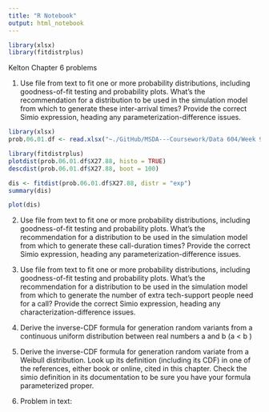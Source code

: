 ```yaml
---
title: "R Notebook"
output: html_notebook
---
```


```r
library(xlsx)
library(fitdistrplus)
```

Kelton Chapter 6 problems

1. Use file from text to fit one or more probability distributions, including goodness-of-fit testing and probability plots. What's the recommendation for a distribution to be used in the simulation model from which to generate these inter-arrival times? Provide the correct Simio expression, heading any parameterization-difference issues.


```r
library(xlsx)
prob.06.01.df <- read.xlsx("~./GitHub/MSDA---Coursework/Data 604/Week 9 - HW/Problem_Dataset_06_01.xls", sheetIndex = 1)
```

```r
library(fitdistrplus)
plotdist(prob.06.01.df$X27.88, histo = TRUE)
descdist(prob.06.01.df$X27.88, boot = 100)
```


```r
dis <- fitdist(prob.06.01.df$X27.88, distr = "exp")
summary(dis)
```


```r
plot(dis)
```

2. Use file from text to fit one or more probability distributions, including goodness-of-fit testing and probability plots. What's the recommendation for a distribution to be used in the simulation model from which to generate these call-duration times? Provide the correct Simio expression, heading any parameterization-difference issues.




3. Use file from text to fit one or more probability distributions, including goodness-of-fit testing and probability plots. What's the recommendation for a distribution to be used in the simulation model from which to generate the number of extra tech-support people need for a call? Provide the correct Simio expression, heading any characterization-difference issues.



4. Derive the inverse-CDF formula for generation random variants from a continuous uniform distribution between real numbers a and b (a < b )



5. Derive the inverse-CDF formula for generation random variate from a Weibull distribution. Look up its definition (including its CDF) in one of the references, either book or online, cited in this chapter. Check the simio definition in its documentation to be sure you have your formula parameterized proper. 



8. Problem in text:


